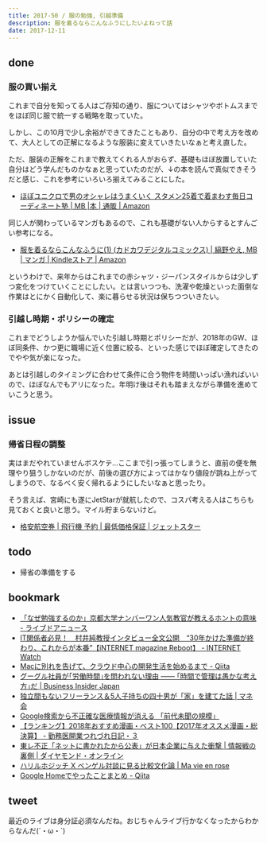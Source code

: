 ```yaml
---
title: 2017-50 / 服の勉強, 引越準備
description: 服を着るならこんなふうにしたいよねって話
date: 2017-12-11
---
```



done
----

###  服の買い揃え

これまで自分を知ってる人はご存知の通り、服についてはシャツやボトムスまでをほぼ同じ服で統一する戦略を取っていた。

しかし、この10月で少し余裕ができてきたこともあり、自分の中で考え方を改めて、大人としての正解になるような服装に変えていきたいなぁと考え直した。

ただ、服装の正解をこれまで教えてくれる人がおらず、基礎もほぼ放置していた自分はどう学んだものかなぁと思っていたのだが、↓の本を読んで真似できそうだと感じ、これを参考にいろいろ揃えてみることにした。

- [ほぼユニクロで男のオシャレはうまくいく スタメン25着で着まわす毎日コーディネート塾 | MB |本 | 通販 | Amazon](https://www.amazon.co.jp/dp/4087816184)

同じ人が関わっているマンガもあるので、これも基礎がない人からするとすんごい参考になる。

- [服を着るならこんなふうに(1) (カドカワデジタルコミックス) | 縞野やえ, MB | マンガ | Kindleストア | Amazon](https://www.amazon.co.jp/dp/B018V21MIW)

というわけで、来年からはこれまでの赤シャツ・ジーパンスタイルからは少しずつ変化をつけていくことにしたい。とは言いつつも、洗濯や乾燥といった面倒な作業はとにかく自動化して、楽に暮らせる状況は保ちつついきたい。

###  引越し時期・ポリシーの確定

これまでどうしようか悩んでいた引越し時期とポリシーだが、2018年のGW、ほぼ同条件、かつ更に職場に近く位置に絞る、といった感じでほぼ確定してきたのでやや気が楽になった。

あとは引越しのタイミングに合わせて条件に合う物件を時間いっぱい漁ればいいので、ほぼなんでもアリになった。年明け後はそれも踏まえながら準備を進めていこうと思う。

issue
----

###  帰省日程の調整

実はまだやれていませんボスケテ...ここまで引っ張ってしまうと、直前の便を無理やり狙うしかないのだが、前後の選び方によってはかなり値段が跳ね上がってしまうので、なるべく安く帰れるようにしたいなぁと思ったり。

そう言えば、宮崎にも遂にJetStarが就航したので、コスパ考える人はこちらも見ておくと良いと思う。マイル貯まらないけど。

- [格安航空券 | 飛行機 予約 | 最低価格保証 | ジェットスター](https://www.jetstar.com/jp/ja/home?tab=1)

todo
----

- 帰省の準備をする

bookmark
----

- [「なぜ勉強するのか」京都大学ナンバーワン人気教官が教えるホントの意味 - ライブドアニュース](https://news.livedoor.com/article/detail/13971240/)
- [IT関係者必見！　村井純教授インタビュー全文公開　“30年かけた準備が終わり、これからが本番”【iNTERNET magazine Reboot】 - INTERNET Watch](https://internet.watch.impress.co.jp/docs/imreboot/column/1094016.html)
- [Macに別れを告げて、クラウド中心の開発生活を始めるまで - Qiita](https://qiita.com/cognitom/items/c489991a05f9abac748f)
- [グーグル社員が｢労働時間｣を問われない理由 —— ｢時間で管理は愚かな考え方｣だ | Business Insider Japan](https://www.businessinsider.jp/post-107928)
- [独立間もないフリーランス＆5人子持ちの四十男が「家」を建てた話 | マネ会](https://hikakujoho.com/life/15821100003232)
- [Google検索から不正確な医療情報が消える 「前代未聞の規模」](https://www.buzzfeed.com/jp/seiichirokuchiki/google-update-02)
- [【ランキング】2018年おすすめ漫画・ベスト100【2017年オススメ漫画・総決算】 - 勤務医開業つれづれ日記・３](https://kaigyou-turezure.hatenablog.jp/entry/2017/12/07/232836)
- [東レ不正「ネットに書かれたから公表」が日本企業に与えた衝撃 | 情報戦の裏側 | ダイヤモンド・オンライン](https://diamond.jp/articles/-/152094)
- [ハリルホジッチ X ベンゲル対談に見る比較文化論 | Ma vie en rose](http://mo-chico.jugem.jp/?eid=119)
- [Google Homeでやったことまとめ - Qiita](https://qiita.com/miso_develop/items/99624915d3d6e41a5fb3)

tweet
----

最近のライブは身分証必須なんだね。おじちゃんライブ行かなくなったからわからなんだ(´・ω・`)

<X url="https://twitter.com/legnoh/status/939403962695872517" />
